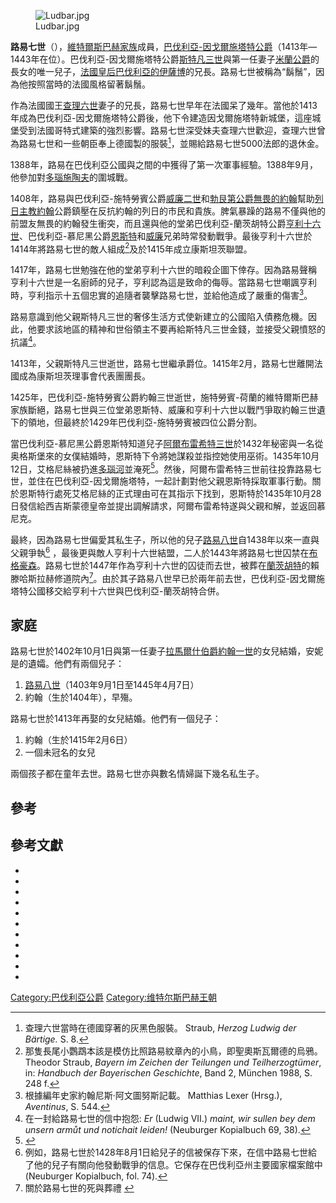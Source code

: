 [[File:Ludbar.jpg|thumb]]

'''路易七世'''（{{bd|約1368年||1447年|5月1日|catIdx=L}}），[[維特爾斯巴赫王朝|維特爾斯巴赫家族]]成員，[[巴伐利亞統治者列表|巴伐利亞-因戈爾施塔特公爵]]（1413年—1443年在位）。巴伐利亞-因戈爾施塔特公爵[[斯特凡三世_(巴伐利亞)|斯特凡三世]]與第一任妻子[[米蘭統治者列表|米蘭公爵]]{{link-en|貝爾納波·維斯孔蒂|Bernabò Visconti}}的長女{{link-en|塔迪亞·維斯孔蒂|Taddea Visconti}}的唯一兒子，[[法國皇后|法國皇后]][[巴伐利亞的伊薩博|巴伐利亞的伊薩博]]的兄長。路易七世被稱為“鬍鬚”，因為他按照當時的法國風格留著鬍鬚。

作為法國國王[[查理六世_(法蘭西)|查理六世]]妻子的兄長，路易七世早年在法國呆了幾年。當他於1413年成為巴伐利亞-因戈爾施塔特公爵後，他下令建造因戈爾施塔特新城堡，這座城堡受到法國哥特式建築的強烈影響。路易七世深受妹夫查理六世歡迎，查理六世曾為路易七世和一些朝臣奉上德國製的服裝<ref>查理六世當時在德國穿著的灰黑色服裝。 Straub, ''Herzog Ludwig der Bärtige.'' S. 8.</ref>，並賜給路易七世5000法郎的退休金。

1388年，路易在巴伐利亞公國與{{link-en|士瓦本城市聯盟|Swabian League of Cities}}之間的{{link-en|城邦之戰 (1387–1389)|War of the Cities (1387–1389)|城邦之戰}}中獲得了第一次軍事經驗。1388年9月，他參加對[[多瑙施陶夫|多瑙施陶夫]]的圍城戰。

1408年，路易與巴伐利亞-施特勞賓公爵[[威廉二世_(巴伐利亞)|威廉二世]]和[[勃艮第公爵|勃艮第公爵]][[無畏的約翰|無畏的約翰]]幫助[[約翰三世_(巴伐利亞)|列日主教約翰]]公爵鎮壓在{{link-en|奧塞戰役|Battle of Othée}}反抗約翰的列日的市民和貴族。脾氣暴躁的路易不僅與他的前盟友無畏的約翰發生衝突，而且還與他的堂弟巴伐利亞-蘭茨胡特公爵[[亨利十六世_(巴伐利亞)|亨利十六世]]、巴伐利亞-慕尼黑公爵[[恩斯特一世_(巴伐利亞)|恩斯特]]和[[威廉三世_(巴伐利亞)|威廉]]兄弟時常發動戰爭。最後亨利十六世於1414年將路易七世的敵人組成{{link-en|長尾小鸚鵡協會|Parakeet Society}}<ref>那隻長尾小鸚鵡本該是模仿比照路易紋章內的小鳥，即聖奧斯瓦爾德的烏鴉。Theodor Straub, ''Bayern im Zeichen der Teilungen und Teilherzogtümer'', in: ''Handbuch der Bayerischen Geschichte'', Band 2, München 1988, S. 248 f.</ref>及於1415年成立康斯坦茨聯盟。

1417年，路易七世勉強在他的堂弟亨利十六世的暗殺企圖下倖存。因為路易聲稱亨利十六世是一名廚師的兒子，亨利認為這是致命的侮辱。當路易七世嘲諷亨利時，亨利指示十五個忠實的追隨者襲擊路易七世，並給他造成了嚴重的傷害<ref>根據編年史家約翰尼斯·阿文圖努斯記載。 Matthias Lexer (Hrsg.), ''Aventinus'', S. 544.</ref>。

路易意識到他父親斯特凡三世的奢侈生活方式使新建立的公國陷入債務危機。因此，他要求該地區的精神和世俗領主不要再給斯特凡三世金錢，並接受父親憤怒的抗議<ref>在一封給路易七世的信中抱怨: ''Er'' (Ludwig VII.) ''maint, wir sullen bey dem unsern armůt und notichait leiden!'' (Neuburger Kopialbuch 69, 38).</ref>。

1413年，父親斯特凡三世逝世，路易七世繼承爵位。1415年2月，路易七世離開法國成為康斯坦茨理事會代表團團長。

1425年，巴伐利亞-施特勞賓公爵約翰三世逝世，施特勞賓-荷蘭的維特爾斯巴赫家族斷絕，路易七世與三位堂弟恩斯特、威廉和亨利十六世以戰鬥爭取約翰三世遺下的領地，但最終於1429年巴伐利亞-施特勞賓被四位公爵分割。

當巴伐利亞-慕尼黑公爵恩斯特知道兒子[[阿爾布雷希特三世_(巴伐利亞)|阿爾布雷希特三世]]於1432年秘密與一名從奥格斯堡來的女僕{{link-en|艾格尼絲·伯瑙爾|Agnes Bernauer}}結婚時，恩斯特下令將她謀殺並指控她使用巫術。1435年10月12日，艾格尼絲被扔進[[多瑙河|多瑙河]]並淹死<ref name="Andreas">{{Literatur |Autor=Andreas von Regensburg |Hrsg=Georg Leidinger |Titel=Chronica de principibus terrae Bavarorum |Sammelwerk=Sämtliche Werke |Verlag=Rieger |Ort=München |Datum=1903 |Seiten=583–584 |Kommentar=verfasst vor 1444; nach Alfons Huber, ''Agnes Bernauer im Spiegel der Quellen'', S. 55}}</ref>。然後，阿爾布雷希特三世前往投靠路易七世，並住在巴伐利亞-因戈爾施塔特，一起計劃對他父親恩斯特採取軍事行動。關於恩斯特行處死艾格尼絲的正式理由可在其指示下找到，恩斯特於1435年10月28日發信給西吉斯蒙德皇帝並提出調解請求，阿爾布雷希特遂與父親和解，並返回慕尼克。

最終，因為路易七世偏愛其私生子，所以他的兒子[[路易八世_(巴伐利亞)|路易八世]]自1438年以來一直與父親爭執<ref>例如，路易七世於1428年8月1日給兒子的信被保存下來，在信中路易七世給了他的兒子有關向他發動戰爭的信息。它保存在巴伐利亞州主要國家檔案館中 (Neuburger Kopialbuch, fol. 74).</ref> ，最後更與敵人亨利十六世結盟，二人於1443年將路易七世囚禁在[[布格豪森|布格豪森]]。路易七世於1447年作為亨利十六世的囚徒而去世，被葬在[[蘭茨胡特|蘭茨胡特]]的賴滕哈斯拉赫修道院內<ref>關於路易七世的死與葬禮 {{Literatur |Autor=Helga Czerny |Titel=Der Tod der bayerischen Herzöge im Spätmittelalter und in der frühen Neuzeit 1347–1579. Vorbereitungen – Sterben – Trauerfeierlichkeiten – Grablegen – Memoria |Reihe=Schriftenreihe zur bayerischen Landesgeschichte |BandReihe=146 |Verlag=C. H. Beck |Ort=München |Datum=2005 |ISBN=3-406-10742-7 |Seiten=129–134, 634–635 |Kommentar=zugleich Dissertation, Universität München 2004}}</ref>。由於其子路易八世早已於兩年前去世，巴伐利亞-因戈爾施塔特公國移交給亨利十六世與巴伐利亞-蘭茨胡特合併。

==家庭==
路易七世於1402年10月1日與第一任妻子[[約翰一世_(拉馬爾什)|拉馬爾什伯爵約翰一世]]的女兒{{link-en|波旁的安妮|Anne de Bourbon|安妮}}結婚，安妮是{{link-en|蒙龐謝伯爵貝利的約翰|John of Valois, Count of Montpensier}}的遺孀。他們有兩個兒子：

#[[路易八世_(巴伐利亞)|路易八世]]（1403年9月1日至1445年4月7日）
#約翰（生於1404年），早殤。

路易七世於1413年再娶{{link-en|阿朗松伯爵彼得二世|Peter II, Count of Alençon}}的女兒{{link-en|阿朗松的凱瑟琳|Catherine of Alençon}}結婚。他們有一個兒子：

#約翰（生於1415年2月6日）
#一個未冠名的女兒

兩個孩子都在童年去世。路易七世亦與數名情婦誕下幾名私生子。

==參考==
{{Reflist}}

==參考文獻==
* {{Literatur
   |Autor=Helga Czerny
   |Titel=Der Tod der bayerischen Herzöge im Spätmittelalter und in der frühen Neuzeit 1347–1579. Vorbereitungen – Sterben – Trauerfeierlichkeiten – Grablegen – Memoria
   |Reihe=Schriftenreihe zur bayerischen Landesgeschichte
   |BandReihe=146
   |Verlag=C. H. Beck
   |Ort=München
   |Datum=2005
   |ISBN=3-406-10742-7
   |Seiten=116–134
   |Kommentar=zugleich Dissertation, Universität München 2004}}
* {{Literatur
   |Autor=Bernhard Glasauer
   |Titel=Herzog Heinrich XVI. (1393–1450) der Reiche von Bayern-Landshut. Territorialpolitik zwischen Dynastie und Reich
   |Reihe=Münchner Beiträge zur Geschichtswissenschaft
   |BandReihe=5
   |Verlag=Herbert Utz Verlag
   |Ort=München
   |Datum=2009
   |ISBN=978-3-8316-0899-7
   |Kommentar=zugleich Dissertation, Universität München 2009}}
* {{Literatur
   |Autor=Karin Kaltwasser
   |Titel=Herzog und Adel in Bayern-Landshut unter Heinrich XVI. dem Reichen (1393–1450)
   |Verlag=Dissertation
   |Ort=Universität Regensburg
   |Datum=2004
   |Online=[https://epub.uni-regensburg.de/10223/ opus-bayern.de]
   |Format=PDF}}
* {{Literatur
   |Autor=Renate Kremer
   |Titel=Die Auseinandersetzungen um das Herzogtum Bayern-Ingolstadt 1438–1450
   |Reihe=Schriftenreihe zur bayerischen Landesgeschichte
   |BandReihe=113
   |Verlag=C. H. Beck
   |Ort=München
   |Datum=2000
   |ISBN=3-406-10694-3
   |Kommentar=zugleich Dissertation, Universität Mannheim 1989}}
* {{Literatur
   |Autor=Claudia Märtl
   |Hrsg=Alois Schmid, Katharina Weigand
   |Titel=Frankreich. Herzog Ludwig VII. von Bayern-Ingolstadt (1368–1447) und seine Schwester Isabeau am französischen Königshof
   |Sammelwerk=Bayern mitten in Europa. Vom Frühmittelalter bis ins 20. Jahrhundert
   |Verlag=C. H. Beck
   |Ort=München
   |Datum=2005
   |ISBN=3-406-52898-8
   |Seiten=107–120}}
* {{ADB|19|502|508|Ludwig VII|Sigmund Ritter von Riezler|ADB:Ludwig VII.}}
* {{Literatur
   |Autor=Monika Schmid
   |Titel=Die Bedeutung Herzog Ludwigs VII. für die Architektur und Bildkunst im Teilherzogtum Bayern-Ingolstadt
   |Verlag=Dissertation
   |Ort=Universität Eichstätt
   |Datum=1987}}
* {{Literatur
   |Autor=Theodor Straub
   |Titel=Herzog Ludwig der Bärtige von Bayern-Ingolstadt und seine Beziehungen zu Frankreich in der Zeit von 1391 bis 1415
   |Reihe=Münchener historische Studien. Abteilung Bayerische Geschichte
   |BandReihe=7
   |Verlag=Lassleben
   |Ort=Kallmünz
   |Datum=1965
   |Kommentar=zugleich Dissertation, Universität München 1966}}
* {{NDB|15|360|363|Ludwig VII. der Bärtige|Theodor Straub|118729381}}
* {{Literatur
   |Autor=Theodor Straub
   |Titel=Ludwig der Bärtige. Mythos und Wirklichkeit
   |Sammelwerk=Sammelblatt des Historischen Vereins Ingolstadt
   |Band=110
   |Datum=2001
   |Seiten=75–90}}
* {{Literatur
   |Autor=Joachim Wild
   |Hrsg=Alois Schmid, Katharina Weigand
   |Titel=Die Herzöge von Straubing und Ingolstadt. Residenzstädte auf Zeit
   |Sammelwerk=Die Herrscher Bayerns. 25 historische Portraits von Tassilo III. bis Ludwig III.
   |Auflage=2
   |Verlag=C. H. Beck
   |Ort=München
   |Datum=2006
   |ISBN=3-406-54468-1
   |Seiten=118–129
   |Fundstelle=insbesondere 124–128}}

{{s-start}}
{{s-hou|[[維特爾斯巴赫王朝|維特爾斯巴赫王朝]]||約1368年|1447年|5月1日}}
{{s-reg|}}
{{s-bef| before = [[斯特凡三世_(巴伐利亞)|斯特凡三世]]}}
{{s-ttl| title  = [[巴伐利亞統治者列表|巴伐利亞-因戈爾施塔特公爵]]|regent1=[[路易八世_(巴伐利亞)|路易八世]]|years  = 1413年 – 1447年|years1=1443年 –1445年}}
{{s-aft| after  =[[亨利十六世_(巴伐利亞)|亨利十六世]]}}
{{end box}}
{{Authority Control}}

[[Category:巴伐利亞公爵|Category:巴伐利亞公爵]]
[[Category:维特尔斯巴赫王朝|Category:维特尔斯巴赫王朝]]